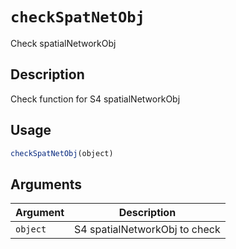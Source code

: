 # `checkSpatNetObj`

Check spatialNetworkObj


## Description

Check function for S4 spatialNetworkObj


## Usage

```r
checkSpatNetObj(object)
```


## Arguments

Argument      |Description
------------- |----------------
`object`     |     S4 spatialNetworkObj to check


